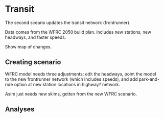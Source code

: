# Transit {#sec-transit}

The second sceario updates the transit network (frontrunner).

Data comes from the WFRC 2050 build plan.
Includes new stations, new headways, and faster speeds.

Show map of changes.

## Creating scenario

WFRC model needs three adjustments: edit the headways, point the model to the new frontrunner network (which includes speeds), and add park-and-ride option at new station locations in highway?
network.

Asim just needs new skims, gotten from the new WFRC scenario.

## Analyses
